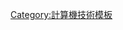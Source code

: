{{Navbox
|name = SQL
|title = [[SQL]]
|listclass = hlist

|group1 = 版本
|list1 = 
* SQL-86
* SQL-89
* [[SQL-92]]
* {{le|SQL:1999}}
* {{le|SQL:2003}}
* {{le|SQL:2006}}
* {{le|SQL:2008}}
* {{le|SQL:2011}}
* {{le|SQL:2016}}

|group2 = [[:Category:SQL关键字|关键字]]
|list2 = 
* {{smallcaps|{{tsl|en|Alias (SQL)||As}}}}
* {{smallcaps|[[SQL|Case]]}}
* {{smallcaps|[[資料定義語言|Create]]}}
* {{smallcaps|[[删除 (SQL)|Delete]]}}
* {{smallcaps|{{tsl|en|From (SQL)||From}}}}
* {{smallcaps|{{tsl|en|Having (SQL)|Having}}}}
* {{smallcaps|[[插入 (SQL)|Insert]]}}
* {{smallcaps|[[连接 (SQL)|Join]]}}
* {{smallcaps|{{tsl|en|Merge (SQL)|Merge}}}}
* {{smallcaps|[[空值 (SQL)|Null]]}}
* {{smallcaps|{{tsl|en|Order by}}}}
* {{smallcaps|{{tsl|en|Prepare (SQL)|Prepare}}}}
* {{smallcaps|[[查询 (SQL)|Select]]}}
* {{smallcaps|[[Truncate]]}}
* {{smallcaps|{{tsl|en|Set operations (SQL)|Union}}}}
* {{smallcaps|[[Update]]}}
* {{smallcaps|{{tsl|en|Where (SQL)|Where}}}}
* {{smallcaps|{{tsl|en|With (SQL)|With}}}}

|group3 = 相关
|list3 = 
* [[埃德加·科德]]
* [[关系数据库]]

|group4 = ISO/IEC SQL部分
|list4 = 
* {{tsl|en|SQL/Framework|Framework}}
* {{tsl|en|SQL/Foundation|Foundation}}
* {{tsl|en|SQL/CLI|Call-Level Interface}}
* {{tsl|en|SQL/PSM|Persistent Stored Modules}}
* {{tsl|en|SQL/MED|Management of External Data}}
* {{tsl|en|SQL/OLB|Object Language Bindings}}
* {{tsl|en|SQL/Schemata|Information and Definition Schemas}}
* {{tsl|en|SQL/JRT|SQL Routines and Types for the Java Programming Language}}
* {{tsl|en|SQL/XML|XML-Related Specifications}}

}}<noinclude>
{{documentation}}

[[Category:計算機技術模板]]

</noinclude>